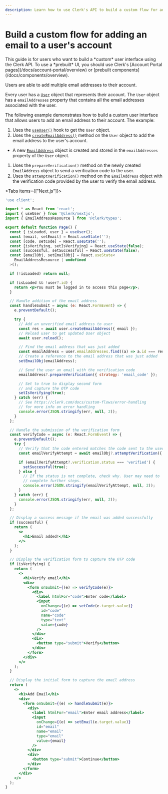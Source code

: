 ```yaml
---
description: Learn how to use Clerk's API to build a custom flow for adding an email to a user's account.
---
```


# Build a custom flow for adding an email to a user's account

<Callout type="danger">
  This guide is for users who want to build a *custom* user interface using the Clerk API. To use a *prebuilt* UI, you should use Clerk's [Account Portal pages](/docs/account-portal/overview) or [prebuilt components](/docs/components/overview).
</Callout>

Users are able to add multiple email addresses to their account.

Every user has a [`User`](/docs/references/javascript/user/user) object that represents their account. The `User` object has a `emailAddresses` property that contains all the email addresses associated with the user.

The following example demonstrates how to build a custom user interface that allows users to add an email address to their account. The example:
1. Uses the [`useUser()`](/docs/references/react/use-user) hook to get the `User` object.
1. Uses the [`createEmailAddress()`](/docs/references/javascript/user/create-metadata#create-email-address) method on the `User` object to add the email address to the user's account.
  - A new [`EmailAddress`](/docs/references/javascript/email-address/email-address) object is created and stored in the `emailAddresses` property of the `User` object.
1. Uses the `prepareVerification()` method on the newly created `EmailAddress` object to send a verification code to the user.
1. Uses the `attemptVerification()` method on the `EmailAddress` object with the verification code provided by the user to verify the email address.

<Tabs items={["Next.js"]}>
  <Tab>
  ```jsx {{ filename: 'app/account/add-email/page.tsx' }}
  'use client';

  import * as React from 'react';
  import { useUser } from '@clerk/nextjs';
  import { EmailAddressResource } from '@clerk/types';

  export default function Page() {
    const { isLoaded, user } = useUser();
    const [email, setEmail] = React.useState('');
    const [code, setCode] = React.useState('');
    const [isVerifying, setIsVerifying] = React.useState(false);
    const [successful, setSuccessful] = React.useState(false);
    const [emailObj, setEmailObj] = React.useState<
      EmailAddressResource | undefined
    >();

    if (!isLoaded) return null;

    if (isLoaded && !user?.id) {
      return <p>You must be logged in to access this page</p>;
    }

    // Handle addition of the email address
    const handleSubmit = async (e: React.FormEvent) => {
      e.preventDefault();

      try {
        // Add an unverified email address to user
        const res = await user.createEmailAddress({ email });
        // Reload user to get updated User object
        await user.reload();

        // Find the email address that was just added
        const emailAddress = user.emailAddresses.find((a) => a.id === res.id);
        // Create a reference to the email address that was just added
        setEmailObj(emailAddress);

        // Send the user an email with the verification code
        emailAddress?.prepareVerification({ strategy: 'email_code' });

        // Set to true to display second form
        // and capture the OTP code
        setIsVerifying(true);
      } catch (err) {
        // See https://clerk.com/docs/custom-flows/error-handling
        // for more info on error handling
        console.error(JSON.stringify(err, null, 2));
      }
    };

    // Handle the submission of the verification form
    const verifyCode = async (e: React.FormEvent) => {
      e.preventDefault();
      try {
        // Verify that the code entered matches the code sent to the user
        const emailVerifyAttempt = await emailObj?.attemptVerification({ code });

        if (emailVerifyAttempt?.verification.status === 'verified') {
          setSuccessful(true);
        } else {
          // If the status is not complete, check why. User may need to
          // complete further steps.
          console.error(JSON.stringify(emailVerifyAttempt, null, 2));
        }
      } catch (err) {
        console.error(JSON.stringify(err, null, 2));
      }
    };

    // Display a success message if the email was added successfully
    if (successful) {
      return (
        <>
          <h1>Email added!</h1>
        </>
      );
    }

    // Display the verification form to capture the OTP code
    if (isVerifying) {
      return (
        <>
          <h1>Verify email</h1>
          <div>
            <form onSubmit={(e) => verifyCode(e)}>
              <div>
                <label htmlFor="code">Enter code</label>
                <input
                  onChange={(e) => setCode(e.target.value)}
                  id="code"
                  name="code"
                  type="text"
                  value={code}
                />
              </div>
              <div>
                <button type="submit">Verify</button>
              </div>
            </form>
          </div>
        </>
      );
    }

    // Display the initial form to capture the email address
    return (
      <>
        <h1>Add Email</h1>
        <div>
          <form onSubmit={(e) => handleSubmit(e)}>
            <div>
              <label htmlFor="email">Enter email address</label>
              <input
                onChange={(e) => setEmail(e.target.value)}
                id="email"
                name="email"
                type="email"
                value={email}
              />
            </div>
            <div>
              <button type="submit">Continue</button>
            </div>
          </form>
        </div>
      </>
    );
  }
  ```
  </Tab>
</Tabs>
